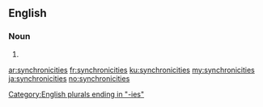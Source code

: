 ==English==

===Noun===
{{head|en|noun plural form}}

# {{plural of|synchronicity|lang=en}}

[[Category:English plurals ending in "-ies"]]

[[ar:synchronicities]]
[[fr:synchronicities]]
[[ku:synchronicities]]
[[my:synchronicities]]
[[ja:synchronicities]]
[[no:synchronicities]]